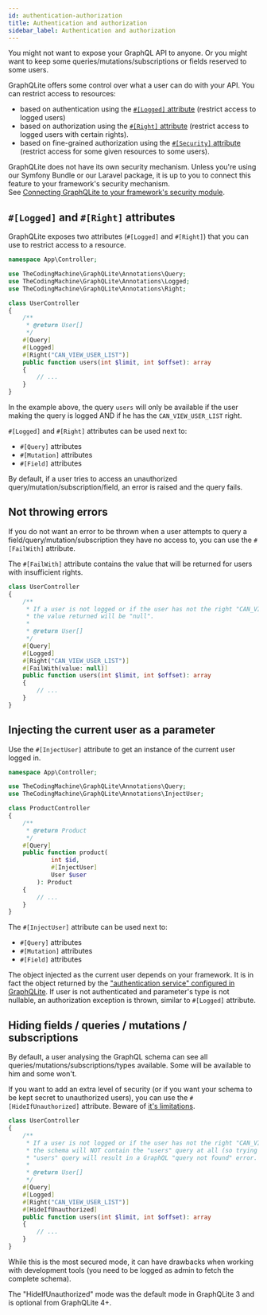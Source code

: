 ```yaml
---
id: authentication-authorization
title: Authentication and authorization
sidebar_label: Authentication and authorization
---
```


You might not want to expose your GraphQL API to anyone. Or you might want to keep some
queries/mutations/subscriptions or fields reserved to some users.

GraphQLite offers some control over what a user can do with your API. You can restrict access to
resources:

- based on authentication using the [`#[Logged]` attribute](#logged-and-right-annotations) (restrict access to logged users)
- based on authorization using the [`#[Right]` attribute](#logged-and-right-annotations) (restrict access to logged users with certain rights).
- based on fine-grained authorization using the [`#[Security]` attribute](fine-grained-security.mdx) (restrict access for some given resources to some users).

<div class="alert alert--info">
  GraphQLite does not have its own security mechanism.
  Unless you're using our Symfony Bundle or our Laravel package, it is up to you to connect this feature to your framework's security mechanism.<br />
  See <a href="implementing-security">Connecting GraphQLite to your framework's security module</a>.
</div>

## `#[Logged]` and `#[Right]` attributes

GraphQLite exposes two attributes (`#[Logged]` and `#[Right]`) that you can use to restrict access to a resource.

```php
namespace App\Controller;

use TheCodingMachine\GraphQLite\Annotations\Query;
use TheCodingMachine\GraphQLite\Annotations\Logged;
use TheCodingMachine\GraphQLite\Annotations\Right;

class UserController
{
    /**
     * @return User[]
     */
    #[Query]
    #[Logged]
    #[Right("CAN_VIEW_USER_LIST")]
    public function users(int $limit, int $offset): array
    {
        // ...
    }
}
```

In the example above, the query `users` will only be available if the user making the query is logged AND if he
has the `CAN_VIEW_USER_LIST` right.

`#[Logged]` and `#[Right]` attributes can be used next to:

* `#[Query]` attributes
* `#[Mutation]` attributes
* `#[Field]` attributes

<div class="alert alert--info">
  By default, if a user tries to access an unauthorized query/mutation/subscription/field, an error is
  raised and the query fails.
</div>

## Not throwing errors

If you do not want an error to be thrown when a user attempts to query a field/query/mutation/subscription
they have no access to, you can use the `#[FailWith]` attribute.

The `#[FailWith]` attribute contains the value that will be returned for users with insufficient rights.

```php
class UserController
{
    /**
     * If a user is not logged or if the user has not the right "CAN_VIEW_USER_LIST",
     * the value returned will be "null".
     *
     * @return User[]
     */
    #[Query]
    #[Logged]
    #[Right("CAN_VIEW_USER_LIST")]
    #[FailWith(value: null)]
    public function users(int $limit, int $offset): array
    {
        // ...
    }
}
```

## Injecting the current user as a parameter

Use the `#[InjectUser]` attribute to get an instance of the current user logged in.

```php
namespace App\Controller;

use TheCodingMachine\GraphQLite\Annotations\Query;
use TheCodingMachine\GraphQLite\Annotations\InjectUser;

class ProductController
{
    /**
     * @return Product
     */
    #[Query]
    public function product(
            int $id,
            #[InjectUser]
            User $user
        ): Product
    {
        // ...
    }
}
```

The `#[InjectUser]` attribute can be used next to:

* `#[Query]` attributes
* `#[Mutation]` attributes
* `#[Field]` attributes

The object injected as the current user depends on your framework. It is in fact the object returned by the
["authentication service" configured in GraphQLite](implementing-security.md). If user is not authenticated and
parameter's type is not nullable, an authorization exception is thrown, similar to `#[Logged]` attribute.

## Hiding fields / queries / mutations / subscriptions

By default, a user analysing the GraphQL schema can see all queries/mutations/subscriptions/types available.
Some will be available to him and some won't.

If you want to add an extra level of security (or if you want your schema to be kept secret to unauthorized users),
you can use the `#[HideIfUnauthorized]` attribute. Beware of [it's limitations](annotations-reference.md).

```php
class UserController
{
    /**
     * If a user is not logged or if the user has not the right "CAN_VIEW_USER_LIST",
     * the schema will NOT contain the "users" query at all (so trying to call the
     * "users" query will result in a GraphQL "query not found" error.
     *
     * @return User[]
     */
    #[Query]
    #[Logged]
    #[Right("CAN_VIEW_USER_LIST")]
    #[HideIfUnauthorized]
    public function users(int $limit, int $offset): array
    {
        // ...
    }
}
```

While this is the most secured mode, it can have drawbacks when working with development tools
(you need to be logged as admin to fetch the complete schema).

<div class="alert alert--info">The "HideIfUnauthorized" mode was the default mode in GraphQLite 3 and is optional from GraphQLite 4+.</div>
